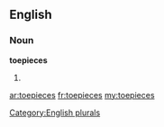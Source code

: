 ==English==

===Noun===
'''toepieces'''

# {{plural of|[[toepiece]]}}

[[Category:English plurals]]

[[ar:toepieces]]
[[fr:toepieces]]
[[my:toepieces]]